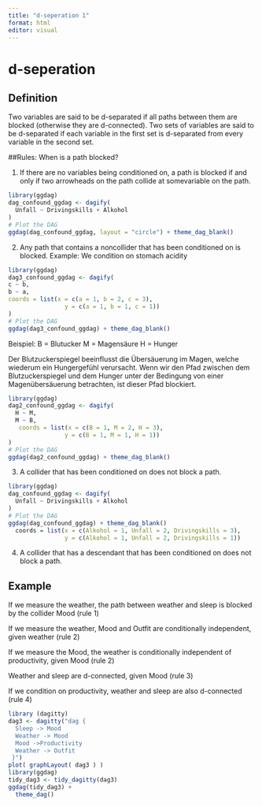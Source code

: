 ```yaml
---
title: "d-seperation 1"
format: html
editor: visual
---
```


# d-seperation

## Definition

Two variables are said to be d-separated if all paths between them are blocked (otherwise they are d-connected). Two sets of variables are said to be d-separated if each variable in the first set is d-separated from every variable in the second set.

##Rules: When is a path blocked?

1.  If there are no variables being conditioned on, a path is blocked if and only if two arrowheads on the path collide at somevariable on the path.
```r
library(ggdag)
dag_confound_ggdag <- dagify(
  Unfall ~ Drivingskills + Alkohol
)
# Plot the DAG
ggdag(dag_confound_ggdag, layout = "circle") + theme_dag_blank()


```

2.  Any path that contains a noncollider that has been conditioned on is blocked.
Example: We condition on stomach acidity
```r
library(ggdag)
dag3_confound_ggdag <- dagify(
c ~ b,
b ~ a,
coords = list(x = c(a = 1, b = 2, c = 3),
                y = c(a = 1, b = 1, c = 1))
)
# Plot the DAG
ggdag(dag3_confound_ggdag) + theme_dag_blank()
```
Beispiel:
B = Blutucker
M = Magensäure
H = Hunger

Der Blutzuckerspiegel beeinflusst die Übersäuerung im Magen, welche wiederum ein Hungergefühl verursacht.
Wenn wir den Pfad zwischen dem Blutzuckerspiegel und dem Hunger unter der Bedingung von einer Magenübersäuerung betrachten, ist dieser Pfad blockiert.
```r
library(ggdag)
dag2_confound_ggdag <- dagify(
  H ~ M,
  M ~ B,
   coords = list(x = c(B = 1, M = 2, H = 3),
                y = c(B = 1, M = 1, H = 1))
)
# Plot the DAG
ggdag(dag2_confound_ggdag) + theme_dag_blank()
```

3.  A collider that has been conditioned on does not block a path.
```r
library(ggdag)
dag_confound_ggdag <- dagify(
  Unfall ~ Drivingskills + Alkohol
)
# Plot the DAG
ggdag(dag_confound_ggdag) + theme_dag_blank()
  coords = list(x = c(Alkohol = 1, Unfall = 2, Drivingskills = 3),
                y = c(Alkohol = 1, Unfall = 2, Drivingskills = 1))

```

4.  A collider that has a descendant that has been conditioned on does not block a path.

## Example

If we measure the weather, the path between weather and sleep is blocked by the collider Mood (rule 1)

If we measure the weather, Mood and Outfit are conditionally independent, given weather (rule 2)

If we measure the Mood, the weather is conditionally independent of productivity, given Mood (rule 2)

Weather and sleep are d-connected, given Mood (rule 3)

If we condition on productivity, weather and sleep are also d-connected (rule 4)

```r
library (dagitty)
dag3 <- dagitty("dag {
  Sleep -> Mood
  Weather -> Mood
  Mood ->Productivity
  Weather -> Outfit
 }")
plot( graphLayout( dag3 ) )
library(ggdag)
tidy_dag3 <- tidy_dagitty(dag3)
ggdag(tidy_dag3) +
  theme_dag()
```
